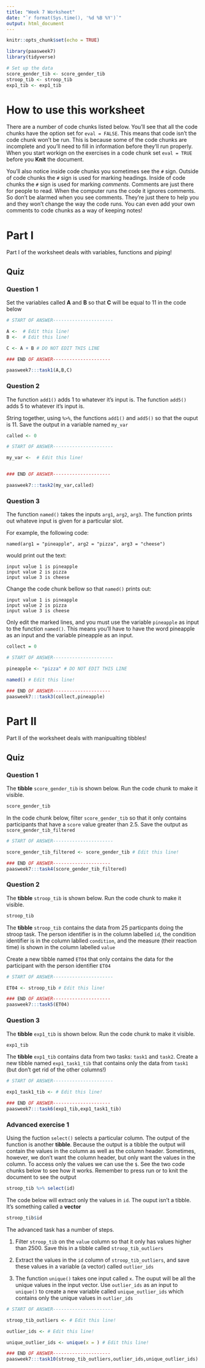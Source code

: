 ---
title: "Week 7 Worksheet"
date: "`r format(Sys.time(), '%d %B %Y')`"
output: html_document
---

```{r setup, include=FALSE}
knitr::opts_chunk$set(echo = TRUE)

library(paasweek7)
library(tidyverse)

# Set up the data 
score_gender_tib <- score_gender_tib
stroop_tib <- stroop_tib
exp1_tib <- exp1_tib

```

# How to use this worksheet

There are a number of code chunks listed below. You'll see that all the code chunks have the option set for `eval = FALSE`.
This means that code isn't the code chunk won't be run. This is because some of the code chunks are incomplete and you'll
need to fill in information before they'll run properly. When you start workign on the exercises in a code chunk set
`eval = TRUE` before you **Knit** the document.

You'll also notice inside code chunks you sometimes see the `#` sign. Outside of code chunks the `#` sign is used for
marking headings. Inside of code chunks the `#` sign is used for marking *comments*. Comments are just there for people
to read. When the computer runs the code it ignores comments. So don't be alarmed when you see comments. They're just
there to help you and they won't change the way the code runs. You can even add your own comments to code chunks as a
way of keeping notes!

# Part I

Part I of the worksheet deals with variables, functions and piping!

## Quiz

### Question 1

Set the variables called **A** and **B** so that **C** will be equal to 11 in the code below

```{r partI_ex1, eval = TRUE}

# START OF ANSWER----------------------

A <-  # Edit this line!
B <-  # Edit this line!

C <- A + B # DO NOT EDIT THIS LINE

### END OF ANSWER---------------------

paasweek7:::task1(A,B,C)
```

### Question 2

The function `add1()` adds 1 to whatever it's input is. The function `add5()` adds 5 to whatever it's input is.

String together, using `%>%`, the functions `add1()` and `add5()` so that the ouput is 11. Save the output in a
variable named `my_var`

```{r partI_ex2, eval = FALSE}
called <- 0

# START OF ANSWER----------------------

my_var <-  # Edit this line!


### END OF ANSWER---------------------

paasweek7:::task2(my_var,called)

```


### Question 3

The function `named()` takes the inputs `arg1`, `arg2`, `arg3`. The function prints out whateve input is given
for a particular slot.

For example, the following code:

```
named(arg1 = "pineapple", arg2 = "pizza", arg3 = "cheese")
```

would print out the text:
```
input value 1 is pineapple
input value 2 is pizza
input value 3 is cheese
```

Change the code chunk bellow so that `named()` prints out:
```
input value 1 is pineapple
input value 2 is pizza
input value 3 is cheese
```

Only edit the marked lines, and you must use the variable `pineapple` as input to the function `named()`.
This means you'll have to have the word pineapple as an input and the variable pineapple as an input.


```{r partI_ex3, eval = FALSE}
collect = 0

# START OF ANSWER----------------------

pineapple <- "pizza" # DO NOT EDIT THIS LINE

named() # Edit this line!

### END OF ANSWER---------------------
paasweek7:::task3(collect,pineapple)
```

# Part II

Part II of the worksheet deals with manipualting tibbles!

## Quiz

### Question 1

The **tibble** `score_gender_tib` is shown below. Run the code chunk to make it visible.

```{r}
score_gender_tib
```

In the code chunk below, filter `score_gender_tib` so that it only contains participants that have a `score` value greater than 2.5. Save the output as `score_gender_tib_filtered`


```{r partII_ex1, eval = FALSE}

# START OF ANSWER----------------------

score_gender_tib_filtered <- score_gender_tib # Edit this line!

### END OF ANSWER---------------------
paasweek7:::task4(score_gender_tib_filtered)
```

### Question 2

The **tibble** `stroop_tib` is shown below. Run the code chunk to make it visible.

```{r}
stroop_tib
```

The **tibble** `stroop_tib` contains the data from 25 particpants doing the stroop task. The person identifier is in the column labelled `id`, the condition identifier is in the column lablled `condition`, and the measure (their reaction time) is shown in the column labelled `value`


Create a new tibble named `ET04` that only contains the data for the participant with the person identifier `ET04`

```{r partII_ex2, eval = FALSE}

# START OF ANSWER----------------------

ET04 <- stroop_tib # Edit this line!

### END OF ANSWER---------------------
paasweek7:::task5(ET04)
```


### Question 3

The **tibble** `exp1_tib` is shown below. Run the code chunk to make it visible.

```{r}
exp1_tib
```

The **tibble** `exp1_tib` contains data from two tasks: `task1` and `task2`. Create a new tibble named `exp1_task1_tib` that contains only the data from `task1` (but don't get rid of the other columns!)

```{r partII_ex3, eval = FALSE}

# START OF ANSWER----------------------

exp1_task1_tib <- # Edit this line!

### END OF ANSWER---------------------
paasweek7:::task6(exp1_tib,exp1_task1_tib)

```


### Advanced exercise 1

Using the fuction `select()` selects a particular column. The output of the function is another **tibble**. Because the output is a tibble the output will contain the values in the column as well as the column header. Sometimes, however, we don't want the column header, but only want the values in the column. To access only the values we can use the `$`. See the two code chunks below to see how it works. Remember to press run or to knit the document to see the output

```{r}
stroop_tib %>% select(id)
```

The code below will extract only the values in `id`. The ouput isn't a tibble. It's something called a **vector**

```{r}
stroop_tib$id
```

The advanced task has a number of steps.

1. Filter `stroop_tib` on the `value` column so that it only has values higher than 2500. Save this in a tibble called `stroop_tib_outliers`

2. Extract the values in the `id` column of `stroop_tib_outliers`, and save these values in a variable (a vector) called `outlier_ids`

3. The function `unique()` takes one input called `x`. The ouput will be all the unique values in the input vector. Use `outlier_ids` as an input to `unique()` to create a new variable called `unique_outlier_ids` which contains only the unique values in `outlier_ids`

```{r advanced, eval = FALSE}

# START OF ANSWER----------------------

stroop_tib_outliers <- # Edit this line!

outlier_ids <- # Edit this line!

unique_outlier_ids <- unique(x = ) # Edit this line!

### END OF ANSWER---------------------
paasweek7:::task10(stroop_tib_outliers,outlier_ids,unique_outlier_ids)

```